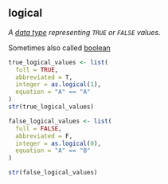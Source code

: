 ## logical

<dfn>A [data type](d.html#data-type) representing `TRUE` or `FALSE` values.</dfn>

Sometimes also called [boolean](b.html#boolean)

```r
true_logical_values <- list(
  full = TRUE,
  abbreviated = T,
  integer = as.logical(1),
  equation = "A" == "A"
)
str(true_logical_values)
```

```r
false_logical_values <- list(
  full = FALSE,
  abbreviated = F,
  integer = as.logical(0),
  equation = "A" == "B"
)

str(false_logical_values)
```

